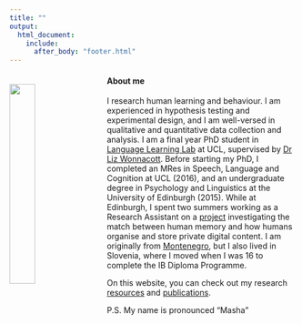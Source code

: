 ```yaml
---
title: ""
output:
  html_document:
    include:
      after_body: "footer.html"
---
```


<img src="images/masa.jpg" style="width:30%; margin-top: 20px; margin-right: 20px" align="left">

#### About me
I research human learning and behaviour. I am experienced in hypothesis testing and experimental design, and I am well-versed in qualitative and quantitative data collection and analysis. I am a final year PhD student in [Language Learning Lab](http://languagelearninglab-ucl.com) at UCL, supervised by [Dr Liz Wonnacott](http://languagelearninglab-ucl.com/elizabeth-wonnacott). Before starting my PhD, I completed an MRes in Speech, Language and Cognition at UCL (2016), and an undergraduate degree in Psychology and Linguistics at the University of Edinburgh (2015). While at Edinburgh, I spent two summers working as a Research Assistant on a [project](https://www.forgetit-project.eu/en/partners/the-university-of-edinburgh/) investigating the match between human memory and how humans organise and store private digital content. I am originally from [Montenegro](https://masavujovic.github.io/relaxation.html), but I also lived in Slovenia, where I moved when I was 16 to complete the IB Diploma Programme. 

On this website, you can check out my research [resources](https://masavujovic.github.io/resources.html) and [publications](https://masavujovic.github.io/research.html). 

P.S. My name is pronounced "Masha"

